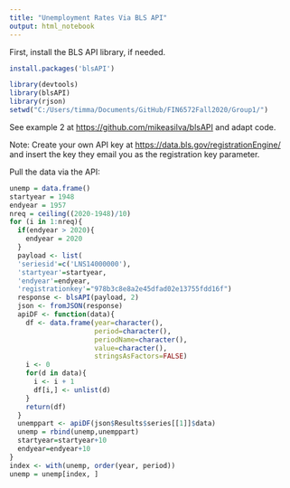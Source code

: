 ```yaml
---
title: "Unemployment Rates Via BLS API"
output: html_notebook
---
```


First, install the BLS API library, if needed.
```r
install.packages('blsAPI')
```

```r
library(devtools)
library(blsAPI)
library(rjson)
setwd("C:/Users/timma/Documents/GitHub/FIN6572Fall2020/Group1/")
```

See example 2 at <https://github.com/mikeasilva/blsAPI> and adapt code.

Note: Create your own API key at <https://data.bls.gov/registrationEngine/> and insert the key they email you as the registration key parameter.

Pull the data via the API: 
```r
unemp = data.frame()
startyear = 1948
endyear = 1957
nreq = ceiling((2020-1948)/10)
for (i in 1:nreq){
  if(endyear > 2020){
    endyear = 2020
  }
  payload <- list(
  'seriesid'=c('LNS14000000'),
  'startyear'=startyear,
  'endyear'=endyear,
  'registrationkey'="978b3c8e8a2e45dfad02e13755fdd16f")
  response <- blsAPI(payload, 2)
  json <- fromJSON(response)
  apiDF <- function(data){
    df <- data.frame(year=character(),
                     period=character(),
                     periodName=character(),
                     value=character(),
                     stringsAsFactors=FALSE)
    i <- 0
    for(d in data){
      i <- i + 1
      df[i,] <- unlist(d)
    }
    return(df)
  }
  unemppart <- apiDF(json$Results$series[[1]]$data)
  unemp = rbind(unemp,unemppart)
  startyear=startyear+10
  endyear=endyear+10
}
index <- with(unemp, order(year, period))
unemp = unemp[index, ]
```


